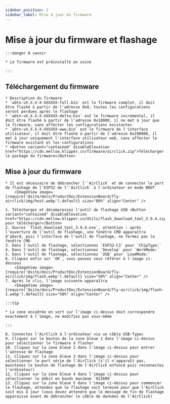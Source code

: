 ```yaml
---
sidebar_position: 2
sidebar_label: Mise à jour du firmware
---
```






# Mise à jour du firmware et flashage

    :::danger À savoir

    * Le firmware est préinstallé en usine

    :::

## Téléchargement du firmware

    * Description du firmware
    * `wbtn-vX.X.X-X-XXXXXX-full.bin` est le firmware complet, il doit être flashé à partir de l'adresse 0x0, toutes les configurations seront perdues après le flashage
    * `wbtn-vX.X.X-X-XXXXXX-delta.bin` est le firmware incrémental, il doit être flashé à partir de l'adresse 0x10000, il ne met à jour que le firmware, sans affecter les configurations existantes
    * `wbtn-vX.X.X-X-XXXXXX-www.bin` est le firmware de l'interface utilisateur, il doit être flashé à partir de l'adresse 0x290000, il met à jour uniquement l'interface utilisateur web, sans affecter le firmware existant et les configurations
    * <Button variant="contained" disableElevation href="https://cdn.mellow.klipper.cn/firmware/airclick.zip">Télécharger le package du firmware</Button>

## Mise à jour du firmware
    * Il est nécessaire de débrancher l'`AirClick` et de connecter le port de flashage de l'ESP32 de l'`AirClick` à l'ordinateur en mode BOOT
        <ImageView image={require('@site/docs/ProductDoc/ExtensionBoard/fly-airclick/img/host.webp').default} size="80%" align="Center" />

    1. Téléchargez et décompressez l'outil de flashage USB <Button variant="contained" disableElevation href="https://cdn.mellow.klipper.cn/Utils/flash_download_tool_3.9.4.zip">Cliquez pour télécharger</Button>
    2. Ouvrez `flash_download_tool_3.9.4.exe`, attention : après l'ouverture de l'outil de flashage, une fenêtre CMD apparaîtra d'abord, puis l'interface de l'outil de flashage, ne fermez pas la fenêtre CMD
    3. Dans l'outil de flashage, sélectionnez `ESP32-C3` pour `ChipType:`
    4. Dans l'outil de flashage, sélectionnez `Develop` pour `WorkMode:`
    5. Dans l'outil de flashage, sélectionnez `USB` pour `LoadMode:`
    6. Cliquez enfin sur `OK`, vous pouvez vous référer à l'image ci-dessous
        <ImageView image={require('@site/docs/ProductDoc/ExtensionBoard/fly-airclick/img/flash.webp').default} size="50%" align="Center" />
    7. Après le clic, l'image suivante apparaîtra
        <ImageView image={require('@site/docs/ProductDoc/ExtensionBoard/fly-airclick/img/flash-1.webp').default} size="50%" align="Center" />

    :::tip

    * La zone encadrée en vert sur l'image ci-dessus doit correspondre exactement à l'image, ne modifiez pas vous-même

    :::

    8. Connectez l'AirClick à l'ordinateur via un câble USB-Typec
    9. Cliquez sur le bouton de la zone bleue 1 dans l'image ci-dessus pour sélectionner le firmware à flasher
    10. Cliquez sur la zone bleue 2 dans l'image ci-dessus pour entrer l'adresse de flashage
    11. Cliquez sur la zone bleue 3 dans l'image ci-dessus pour sélectionner le port série de l'AirClick (s'il n'apparaît pas, maintenez le bouton de flashage de l'AirClick enfoncé puis reconnectez l'ordinateur)
    12. Cliquez sur la zone bleue 4 dans l'image ci-dessus pour sélectionner le débit en bauds maximum `921600`
    13. Cliquez sur la zone bleue 5 dans l'image ci-dessus pour commencer le flashage, attendez que le flashage soit terminé pour que l'AirClick soit mis à jour (vous devez attendre que le message de fin de flashage apparaisse avant de débrancher le câble de données de l'AirClick)